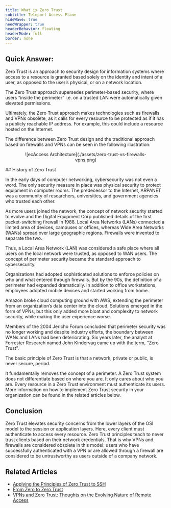 ```yaml
---
title: What is Zero Trust
subtitle: Teleport Access Plane
hideWave: true
needWrapper: true
headerBehavior: floating
headerMode: full
border: none
---
```



<Section bg="grayWave" borderBottom="light-gray">
  <Centrator py={3}>
    <PageIntro
      title="What is Zero Trust"
      subtitle="Teleport Access Plane"
      description="Zero Trust is an approach to security design for information systems where access to a resource is granted based solely on the identity and intent of a user, as opposed to the user’s physical, or on a network location."
      width="100%"
      verticalResponsive={false}
      renderSmallHeading={true}
    />
  </Centrator>
</Section>

<Centrator maxWidth="960px">
<Section bg="flatWhite" lineHeight="lg">

## Quick Answer:

Zero Trust is an approach to security design for information systems where access to a resource is granted based solely on the identity and intent of a user, as opposed to the user’s physical, or on a network location.

The Zero Trust approach supersedes perimeter-based security, where users “inside the perimeter” i.e. on a trusted LAN were automatically given elevated permissions.

Ultimately, the Zero Trust approach makes technologies such as firewalls and VPNs obsolete, as it calls for every resource to be protected as if it has a publicly reachable IP address. For example, this could include a resource hosted on the Internet.

The difference between Zero Trust design and the traditional approach based on firewalls and VPNs can be seen in the following illustration:

<Figure align="center">
  ![ecAccess Architecture](./assets/zero-trust-vs-firewalls-vpns.png)
</Figure>
## History of Zero Trust

In the early days of computer networking, cybersecurity was not even a word. The only security measure in place was physical security to
protect equipment in computer rooms. The predecessor to the Internet, ARPANET was
a community of researchers, universities, and government agencies who trusted each
other.

As more users joined the network, the concept of network security started to evolve and the Digital Equipment Corp published details of the first packet-switching firewall in 1988. Local Area Networks (LANs) connected a limited area of devices, campuses or offices, whereas Wide Area Networks (WANs) spread over large geographic regions. Firewalls were invented to separate the two.

Thus, a Local Area Network (LAN) was considered a safe place where all users on the local network were trusted, as opposed to WAN users. The concept of perimeter security became the standard approach to cybersecurity.

Organizations had adopted sophisticated solutions to enforce policies on who and what entered through firewalls. But by the 90s, the definition of a perimeter had expanded dramatically. In addition to office workstations, employees adopted mobile devices and started working from home.

Amazon broke cloud computing ground with AWS, extending the perimeter from an organization’s data center into the cloud. Solutions emerged in the form of VPNs, but this only added more bloat and complexity to network security, while making the user experience worse.

Members of the 2004 Jericho Forum concluded that perimeter security was no longer working and despite industry efforts, the boundary between WANs and LANs had been deteriorating. Six years later, the analyst at Forrester Research named John Kindervag came up with the term, “Zero Trust”.

The basic principle of Zero Trust is that a network, private or public, is never secure, period.

It fundamentally removes the concept of a perimeter. A Zero Trust system does not differentiate based on where you are. It only cares about who you are. Every resource in a Zero Trust environment must authenticate its users. More information on how to implement Zero Trust security in your organization can be found in the related articles below.

## Conclusion

Zero Trust elevates security concerns from the lower layers of the OSI model to the session or application layers. Here, every client must authenticate to access every resource. Zero Trust principles teach to never trust clients based on their network credentials. That is why VPNs and firewalls are considered obsolete in this model: users who have successfully authenticated with a VPN or are allowed through a firewall are considered to be untrustworthy as users outside of a company network.

## Related Articles

- [Applying the Principles of Zero Trust to SSH](https://goteleport.com/blog/applying-principles-of-zero-trust-to-ssh/)
- [From Zero to Zero Trust](https://goteleport.com/blog/zero-to-zero-trust/)
- [VPNs and Zero Trust: Thoughts on the Evolving Nature of Remote Access](https://goteleport.com/blog/vpns-and-zero-trust-thoughts-on-the-evolving-nature-of-remote-access/)

</Section>
</Centrator>

<Section bg="flatWhite" p={10}>
  <AnnouncementBar type="case" rows={CompactClients} />
</Section>
<TryTeleport />
